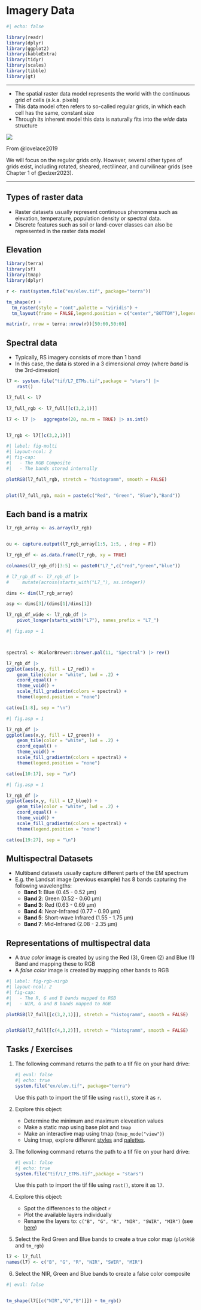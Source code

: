# Imagery Data {#sec-imagery-data}

```r
#| echo: false

library(readr)
library(dplyr)
library(ggplot2)
library(kableExtra)
library(tidyr)
library(scales)
library(tibble)
library(gt)

```


:::{.center}
<!-- ![](img/swissimageRS.png){width=60%} -->
:::


---

- The spatial raster data model represents the world with the continuous grid of cells (a.k.a. pixels)
- This data model often refers to so-called regular grids, in which each cell has the same, constant size 
- Through its inherent model this data is naturally fits into the *wide* data structure



:::{#fig-raster}
![](img/raster-intro-plot-1.png)


From @lovelace2019

:::

:::{.callout-note collapse="true"}

We will focus on the regular grids only. However, several other types of grids exist, including rotated, sheared, rectilinear, and curvilinear grids (see Chapter 1 of @edzer2023).

:::


---

## Types of raster data

- Raster datasets usually represent continuous phenomena such as elevation, temperature, population density or spectral data. 
- Discrete features such as soil or land-cover classes can also be represented in the raster data model



## Elevation

```r

library(terra)
library(sf)
library(tmap)
library(dplyr)

r <- rast(system.file("ex/elev.tif", package="terra"))

tm_shape(r) + 
  tm_raster(style = "cont",palette = "viridis") +
  tm_layout(frame = FALSE,legend.position = c("center","BOTTOM"),legend.outside = TRUE)

```

```r
matrix(r, nrow = terra::nrow(r))[50:60,50:60]

```


## Spectral data

- Typically, RS imagery consists of more than 1 band
- In this case, the data is stored in a 3 dimensional *array* (where *band* is the 3rd-dimesion)





```r
l7 <- system.file("tif/L7_ETMs.tif",package = "stars") |> 
    rast() 

l7_full <- l7  

l7_full_rgb <- l7_full[[c(3,2,1)]]

l7 <- l7 |>   aggregate(20, na.rm = TRUE) |> as.int()


l7_rgb <- l7[[c(3,2,1)]]

``` 


```r
#| label: fig-multi
#| layout-ncol: 2
#| fig-cap: 
#|   - The RGB Composite
#|   - The bands stored internally

plotRGB(l7_full_rgb, stretch = "histogramm", smooth = FALSE)


plot(l7_full_rgb, main = paste(c("Red", "Green", "Blue"),"Band"))

```



## Each band is a matrix

```r

l7_rgb_array <- as.array(l7_rgb)


ou <- capture.output(l7_rgb_array[1:5, 1:5, , drop = F])

l7_rgb_df <- as.data.frame(l7_rgb, xy = TRUE)

colnames(l7_rgb_df)[3:5] <- paste0("L7_",c("red","green","blue"))

# l7_rgb_df <- l7_rgb_df |> 
#     mutate(across(starts_with("L7_"), as.integer))

dims <- dim(l7_rgb_array)

asp <- dims[3]/(dims[1]/dims[1])

l7_rgb_df_wide <- l7_rgb_df |> 
    pivot_longer(starts_with("L7"), names_prefix = "L7_")
```

::::{layout="[[20,-5, 75],[20,-5, 75],[20,-5, 75]]" .smaller-fonts}



```r
#| fig.asp = 1



spectral <- RColorBrewer::brewer.pal(11, "Spectral") |> rev()

l7_rgb_df |> 
ggplot(aes(x,y, fill = L7_red)) +
    geom_tile(color = "white", lwd = .2) +
    coord_equal() +
    theme_void() +
    scale_fill_gradientn(colors = spectral) +
    theme(legend.position = "none")
```

```r
cat(ou[1:8], sep = "\n")
```


```r
#| fig.asp = 1

l7_rgb_df |> 
ggplot(aes(x,y, fill = L7_green)) +
    geom_tile(color = "white", lwd = .2) +
    coord_equal() +
    theme_void() +
    scale_fill_gradientn(colors = spectral) +
    theme(legend.position = "none") 
```

```r
cat(ou[10:17], sep = "\n")
```

```r
#| fig.asp = 1

l7_rgb_df |> 
ggplot(aes(x,y, fill = L7_blue)) +
    geom_tile(color = "white", lwd = .2) +
    coord_equal() +
    theme_void() +
    scale_fill_gradientn(colors = spectral) +
    theme(legend.position = "none") 
```

```r
cat(ou[19:27], sep = "\n")
```
::::


## Multispectral Datasets

- Multiband datasets usually capture different parts of the EM spectrum
- E.g. the Landsat image (previous example) has 8 bands capturing the following wavelengths:
  - **Band 1**: Blue (0.45 - 0.52 µm)
  - **Band 2**: Green (0.52 - 0.60 µm)
  - **Band 3**: Red (0.63 - 0.69 µm)
  - **Band 4**: Near-Infrared (0.77 - 0.90 µm)
  - **Band 5**: Short-wave Infrared (1.55 - 1.75 µm)
  - **Band 7**: Mid-Infrared (2.08 - 2.35 µm)


## Representations of multispectral data

- A *true color* image is created by using the Red (3), Green (2) and Blue (1) Band and mapping these to RGB
- A *false color* image is created by mapping other bands to RGB


```r
#| label: fig-rgb-nirgb
#| layout-ncol: 2
#| fig-cap:
#|   - The R, G and B bands mapped to RGB
#|   - NIR, G and B bands mapped to RGB

plotRGB(l7_full[[c(3,2,1)]], stretch = "histogramm", smooth = FALSE)


plotRGB(l7_full[[c(4,3,2)]], stretch = "histogramm", smooth = FALSE)

```



## Tasks / Exercises


1. The following command returns the path to a tif file on your hard drive:

   ```r
   #| eval: false
   #| echo: true
   system.file("ex/elev.tif", package="terra")
   ```
   
   Use this path to import the tif file using `rast()`, store it as `r`.
   
2. Explore this object:
   - Determine the minimum and maximum eleveation values
   - Make a static map using base plot and `tmap`
   - Make an interactive map using tmap (`tmap_mode("view")`)
   - Using tmap, explore different [styles](https://r-tmap.github.io/tmap/reference/tm_raster.html#arg-style) and [palettes](https://r-tmap.github.io/tmap/reference/tm_raster.html#arg-palette). 
   
3. The following command returns the path to a tif file on your hard drive:

   ```r
   #| eval: false
   #| echo: true
   system.file("tif/L7_ETMs.tif",package = "stars")
   ```
   Use this path to import the tif file using `rast()`, store it as `l7`.

   
4. Explore this object:
   - Spot the differences to the object `r`
   - Plot the available layers individually
   - Rename the layers to: `c("B", "G", "R", "NIR", "SWIR", "MIR")` (see [here](https://r-spatial.github.io/stars/reference/L7_ETMs.html))


5. Select the Red Green and Blue bands to create a true color map (`plotRGB` and `tm_rgb`)

```r

l7 <- l7_full
names(l7) <- c("B", "G", "R", "NIR", "SWIR", "MIR")


```

6. Select the NIR, Green and Blue bands to create a false color composite

```r
#| eval: false


tm_shape(l7[[c("NIR","G","B")]]) + tm_rgb()

```



 

